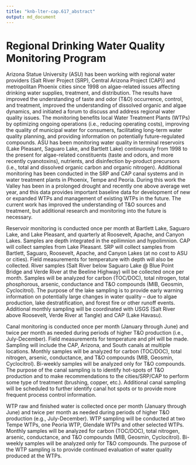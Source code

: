```yaml
---
title: "knb-lter-cap.617_abstract"
output: md_document
---
```


# Regional Drinking Water Quality Monitoring Program

Arizona Statue University (ASU) has been working with regional water providers (Salt River Project (SRP), Central Arizona Project (CAP)) and metropolitan Phoenix cities since 1998 on algae-related issues affecting drinking water supplies, treatment, and distribution. The results have improved the understanding of taste and odor (T&O) occurrence, control, and treatment, improved the understanding of dissolved organic and algae dynamics, and initiated a forum to discuss and address regional water quality issues. The monitoring benefits local Water Treatment Plants (WTPs) by optimizing ongoing operations (i.e., reducing operating costs), improving the quality of municipal water for consumers, facilitating long-term water quality planning, and providing information on potentially future-regulated compounds. ASU has been monitoring water quality in terminal reservoirs (Lake Pleasant, Saguaro Lake, and Bartlett Lake) continuously from 1998 to the present for algae-related constituents (taste and odors, and more recently cyanotoxins), nutrients, and disinfection by-product precursors (i.e., total and dissolved organic carbon and organic nitrogen). Additional monitoring has been conducted in the SRP and CAP canal systems and in water treatment plants in Phoenix, Tempe and Peoria. During this work the Valley has been in a prolonged drought and recently one above average wet year, and this data provides important baseline data for development of new or expanded WTPs and management of existing WTPs in the future. The current work has improved the understanding of T&O sources and treatment, but additional research and monitoring into the future is necessary. 

Reservoir monitoring is conducted once per month at Bartlett Lake, Saguaro Lake, and Lake Pleasant, and quarterly at Roosevelt, Apache, and Canyon Lakes. Samples are depth integrated in the epilimnion and hypolimnion. CAP will collect samples from Lake Pleasant. SRP will collect samples from Bartlett, Saguaro, Roosevelt, Apache, and Canyon Lakes (at no cost to ASU or cities). Field measurements for temperature with depth will also be collected. River samples (Salt River below Saguaro Lake @ Blue Point Bridge and Verde River at the Beeline Highway) will be collected once per month. Samples will be analyzed for carbon (TOC/DOC), total nitrogen, total phosphorous, arsenic, conductance and T&O compounds (MIB, Geosmin, Cyclocitrol). The purpose of the lake sampling is to provide early warning information on potentially large changes in water quality – due to algae production, lake destratification, and forest fire or other runoff events. Additional monthly sampling will be coordinated with USGS (Salt River above Roosevelt, Verde River at Tangle) and CAP (Lake Havasu).

Canal monitoring is conducted once per month (January through June) and twice per month as needed during periods of higher T&O production (i.e., July-December). Field measurements for temperature and pH will be made. Sampling will include the CAP, Arizona, and South canals at multiple locations. Monthly samples will be analyzed for carbon (TOC/DOC), total nitrogen, arsenic, conductance, and T&O compounds (MIB, Geosmin, Cyclocitrol). Bi-weekly samples will be analyzed only for T&O compounds. The purpose of the canal sampling is to identify hot-spots of T&O production and to make recommendations to the cities/SRP/CAP to perform some type of treatment (brushing, copper, etc.). Additional canal sampling will be scheduled to further identify canal hot spots or to provide more frequent process control information.

WTP raw and finished water is collected once per month (January through June) and twice per month as needed during periods of higher T&O production (e.g., July-December). WTP sampling will be conducted at two Tempe WTPs, one Peoria WTP, Glendale WTPs and other selected WTPs. Monthly samples will be analyzed for carbon (TOC/DOC), total nitrogen, arsenic, conductance, and T&O compounds (MIB, Geosmin, Cyclocitrol). Bi-weekly samples will be analyzed only for T&O compounds. The purpose of the WTP sampling is to provide continued evaluation of water quality produced at the WTPs.